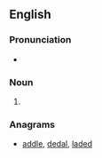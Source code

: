 ==English==

===Pronunciation===
* {{a|US}} {{IPA|/ˈdɑl.əd/|lang=en}}

===Noun===
{{en-noun|?}}

# {{alternative form of|dalet}}

===Anagrams===
* [[addle#English|addle]], [[dedal#English|dedal]], [[laded#English|laded]]